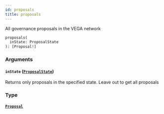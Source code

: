 ```yaml
---
id: proposals
title: proposals
---
```


All governance proposals in the VEGA network

```graphql
proposals(
  inState: ProposalState
): [Proposal!]

```

### Arguments

#### `inState` ([`ProposalState`](/docs/graphql/enums/proposal-state))

Returns only proposals in the specified state. Leave out to get all proposals

### Type

#### [`Proposal`](/docs/graphql/objects/proposal)
